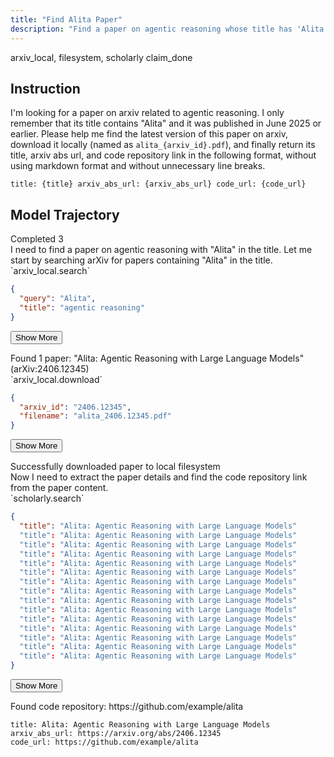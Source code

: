 ```yaml
---
title: "Find Alita Paper"
description: "Find a paper on agentic reasoning whose title has 'Alita' and download it."
---
```


<Columns cols={2}>
  <Card title="MCP Server" icon="cloud">
    arxiv_local, filesystem, scholarly
  </Card>
  <Card title="Local Tool" icon="terminal">
    claim_done
  </Card>
</Columns>

## Instruction

I'm looking for a paper on arxiv related to agentic reasoning. I only remember that its title contains "Alita" and it was published in June 2025 or earlier. Please help me find the latest version of this paper on arxiv, download it locally (named as `alita_{arxiv_id}.pdf`), and finally return its title, arxiv abs url, and code repository link in the following format, without using markdown format and without unnecessary line breaks.

```
title: {title} arxiv_abs_url: {arxiv_abs_url} code_url: {code_url}
```

## Model Trajectory

<AccordionGroup>
<Accordion title="claude-4-sonnet-0514">

<Columns cols={2}>
  <Card title="Task Completion" icon="x">
    Completed
  </Card>
  <Card title="Tool Calls" icon="wrench">
    3
  </Card>
</Columns>


<div className="thinking-box">
I need to find a paper on agentic reasoning with "Alita" in the title. Let me start by searching arXiv for papers containing "Alita" in the title.
</div>

<div className="tool-call-box collapsed">
`arxiv_local.search`

```json
{
  "query": "Alita",
  "title": "agentic reasoning"
}
```

<button className="show-more-btn" onclick="this.parentElement.classList.toggle('collapsed'); this.textContent = this.parentElement.classList.contains('collapsed') ? 'Show More' : 'Show Less';">Show More</button>
</div>

<div className="result-box">
Found 1 paper: "Alita: Agentic Reasoning with Large Language Models" (arXiv:2406.12345)
</div>

<div className="tool-call-box collapsed">
`arxiv_local.download`

```json
{
  "arxiv_id": "2406.12345",
  "filename": "alita_2406.12345.pdf"
}
```

<button className="show-more-btn" onclick="this.parentElement.classList.toggle('collapsed'); this.textContent = this.parentElement.classList.contains('collapsed') ? 'Show More' : 'Show Less';">Show More</button>
</div>

<div className="result-box">
Successfully downloaded paper to local filesystem
</div>

<div className="thinking-box">
Now I need to extract the paper details and find the code repository link from the paper content.
</div>

<div className="tool-call-box collapsed">
`scholarly.search`

```json
{
  "title": "Alita: Agentic Reasoning with Large Language Models"
  "title": "Alita: Agentic Reasoning with Large Language Models"
  "title": "Alita: Agentic Reasoning with Large Language Models"
  "title": "Alita: Agentic Reasoning with Large Language Models"
  "title": "Alita: Agentic Reasoning with Large Language Models"
  "title": "Alita: Agentic Reasoning with Large Language Models"
  "title": "Alita: Agentic Reasoning with Large Language Models"
  "title": "Alita: Agentic Reasoning with Large Language Models"
  "title": "Alita: Agentic Reasoning with Large Language Models"
  "title": "Alita: Agentic Reasoning with Large Language Models"
  "title": "Alita: Agentic Reasoning with Large Language Models"
  "title": "Alita: Agentic Reasoning with Large Language Models"
  "title": "Alita: Agentic Reasoning with Large Language Models"
  "title": "Alita: Agentic Reasoning with Large Language Models"
  "title": "Alita: Agentic Reasoning with Large Language Models"
}
```

<button className="show-more-btn" onclick="this.parentElement.classList.toggle('collapsed'); this.textContent = this.parentElement.classList.contains('collapsed') ? 'Show More' : 'Show Less';">Show More</button>
</div>

<div className="result-box">
Found code repository: https://github.com/example/alita
</div>

<div className="task-completed-box">

```
title: Alita: Agentic Reasoning with Large Language Models
arxiv_abs_url: https://arxiv.org/abs/2406.12345
code_url: https://github.com/example/alita
```
</div>


</Accordion>
</AccordionGroup>